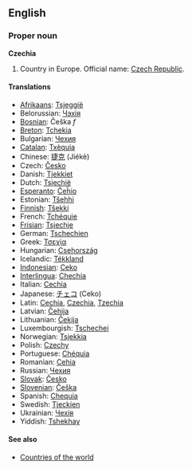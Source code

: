 ==English==
===Proper noun===
'''Czechia'''

# Country in Europe. Official name: [[Czech Republic]].

====Translations====
*[[Afrikaans]]: [[Tsjeggië]]
*Belorussian: [[Чэхія]]
*[[Bosnian]]: Češka ''f''
*[[Breton]]: [[Tchekia]]
*Bulgarian: [[Чехия]]
*[[Catalan]]: [[Txèquia]] 
*Chinese: [[捷克]] (Jiékè)
*Czech: [[Česko]] 
*Danish: [[Tjekkiet]] 
*Dutch: [[Tsjechië]]
*[[Esperanto]]: [[Ĉeĥio]]
*Estonian: [[Tšehhi]]
*[[Finnish]]: [[Tšekki]]
*French: [[Tchéquie]]
*[[Frisian]]: [[Tsjechje]]
*German: [[Tschechien]]
*Greek: [[Τσεχία]]
*Hungarian: [[Csehország]]
*Icelandic: [[Tékkland]]
*[[Indonesian]]: [[Ceko]]
*[[Interlingua]]: [[Chechia]]
*Italian: [[Cechia]]
*Japanese: [[チェコ]] (Ceko)
*Latin: [[Cechia]], [[Czechia]], [[Tzechia]]
*Latvian: [[Čehija]]
*Lithuanian: [[Čekija]]
*Luxembourgish: [[Tschechei]]
*Norwegian: [[Tsjekkia]]
*Polish: [[Czechy]]
*Portuguese: [[Chéquia]]
*Romanian: [[Cehia]]
*Russian: [[Чехия]]
*[[Slovak]]: [[Česko]]
*[[Slovenian]]: [[Češka]]
*Spanish: [[Chequia]]
*Swedish: [[Tjeckien]]
*Ukrainian: [[Чехія]]
*Yiddish: [[Tshekhay]]

====See also====
*[[Countries of the world]]